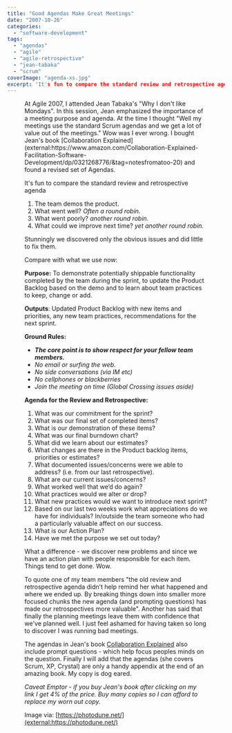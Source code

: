 ```yaml
---
title: "Good Agendas Make Great Meetings"
date: "2007-10-26"
categories: 
  - "software-development"
tags: 
  - "agendas"
  - "agile"
  - "agile-retrospective"
  - "jean-tabaka"
  - "scrum"
coverImage: "agenda-xs.jpg"
excerpt: 'It's fun to compare the standard review and retrospective agenda 1. The team demos the'
---
```




<Figure
  src={AgendaXs}
  alt="Agenda - image licensed from Photodune"
  caption="Agenda - image licensed from Photodune"
/>
 At Agile 2007, I attended Jean Tabaka's "Why I don't like Mondays". In this session, Jean emphasized the importance of a meeting purpose and agenda. At the time I thought "Well my meetings use the standard Scrum agendas and we get a lot of value out of the meetings." Wow was I ever wrong. I bought Jean's book [Collaboration Explained](external:https://www.amazon.com/Collaboration-Explained-Facilitation-Software-Development/dp/0321268776/&tag=notesfromatoo-20) and found a revised set of Agendas.

It's fun to compare the standard review and retrospective agenda

1. The team demos the product.
2. What went well? _Often a round robin._
3. What went poorly? _another round robin._
4. What could we improve next time? _yet another round robin._

Stunningly we discovered only the obvious issues and did little to fix them.

Compare with what we use now:

**Purpose:** To demonstrate potentially shippable functionality completed by the team during the sprint, to update the Product Backlog based on the demo and to learn about team practices to keep, change or add.

**Outputs**: Updated Product Backlog with new items and priorities, any new team practices, recommendations for the next sprint.

**Ground Rules:**

- **_The core point is to show respect for your fellow team members._**
- _No email or surfing the web._
- _No side conversations (via IM etc)_
- _No cellphones or blackberries_
- _Join the meeting on time (Global Crossing issues aside)_

**Agenda for the Review and Retrospective:**

1. What was our commitment for the sprint?
2. What was our final set of completed items?
3. What is our demonstration of these items?
4. What was our final burndown chart?
5. What did we learn about our estimates?
6. What changes are there in the Product backlog items, priorities or estimates?
7. What documented issues/concerns were we able to address? (i.e. from our last retrospective).
8. What are our current issues/concerns?
9. What worked well that we’d do again?
10. What practices would we alter or drop?
11. What new practices would we want to introduce next sprint?
12. Based on our last two weeks work what appreciations do we have for individuals? In/outside the team someone who had a particularly valuable affect on our success.
13. What is our Action Plan?
14. Have we met the purpose we set out today?

What a difference - we discover new problems and since we have an action plan with people responsible for each item. Things tend to get done. Wow.

To quote one of my team members "the old review and retrospective agenda didn’t help remind her what happened and where we ended up. By breaking things down into smaller more focused chunks the new agenda (and prompting questions) has made our retrospectives more valuable". Another has said that finally the planning meetings leave them with confidence that we've planned well. I just feel ashamed for having taken so long to discover I was running bad meetings.

The agendas in Jean's book [Collaboration Explained](external:https://www.amazon.com/Collaboration-Explained-Facilitation-Software-Development/dp/0321268776/&tag=notesfromatoo-20) also include prompt questions - which help focus peoples minds on the question. Finally I will add that the agendas (she covers Scrum, XP, Crystal) are only a handy appendix at the end of an amazing book. My copy is dog eared.

_Caveat Emptor - if you buy Jean's book after clicking on my link I get 4% of the price. Buy many copies so I can afford to replace my worn out copy._

Image via: [https://photodune.net/](external:https://photodune.net/)
